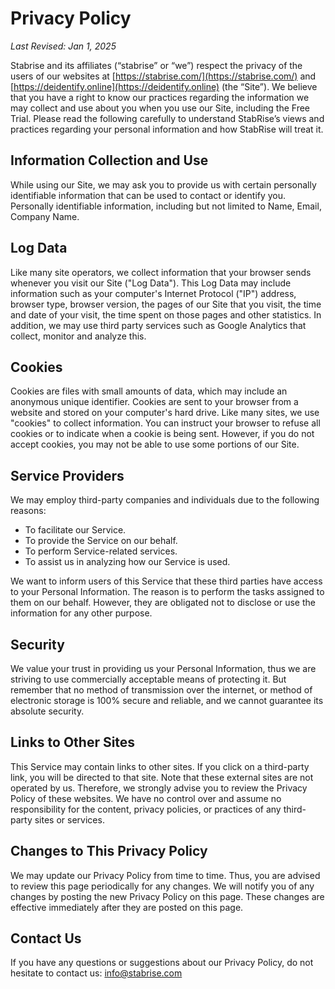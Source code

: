 # Privacy Policy

_Last Revised: Jan 1, 2025_

Stabrise and its affiliates (“stabrise” or “we”) respect the privacy of the users of our websites at [https://stabrise.com/](https://stabrise.com/) and [https://deidentify.online](https://deidentify.online) (the “Site”). We believe that you have a right to know our practices regarding the information we may collect and use about you when you use our Site, including the Free Trial. Please read the following carefully to understand StabRise’s views and practices regarding your personal information and how StabRise will treat it.

## Information Collection and Use

While using our Site, we may ask you to provide us with certain personally identifiable information that can be used to contact or identify you. Personally identifiable information, including but not limited to Name, Email, Company Name.

## Log Data

Like many site operators, we collect information that your browser sends whenever you visit our Site ("Log Data"). This Log Data may include information such as your computer's Internet Protocol ("IP") address, browser type, browser version, the pages of our Site that you visit, the time and date of your visit, the time spent on those pages and other statistics. In addition, we may use third party services such as Google Analytics that collect, monitor and analyze this.

## Cookies

Cookies are files with small amounts of data, which may include an anonymous unique identifier. Cookies are sent to your browser from a website and stored on your computer's hard drive. Like many sites, we use "cookies" to collect information. You can instruct your browser to refuse all cookies or to indicate when a cookie is being sent. However, if you do not accept cookies, you may not be able to use some portions of our Site.

## Service Providers

We may employ third-party companies and individuals due to the following reasons:

- To facilitate our Service.
- To provide the Service on our behalf.
- To perform Service-related services.
- To assist us in analyzing how our Service is used.

We want to inform users of this Service that these third parties have access to your Personal Information. The reason is to perform the tasks assigned to them on our behalf. However, they are obligated not to disclose or use the information for any other purpose.

## Security

We value your trust in providing us your Personal Information, thus we are striving to use commercially acceptable means of protecting it. But remember that no method of transmission over the internet, or method of electronic storage is 100% secure and reliable, and we cannot guarantee its absolute security.

## Links to Other Sites

This Service may contain links to other sites. If you click on a third-party link, you will be directed to that site. Note that these external sites are not operated by us. Therefore, we strongly advise you to review the Privacy Policy of these websites. We have no control over and assume no responsibility for the content, privacy policies, or practices of any third-party sites or services.

## Changes to This Privacy Policy

We may update our Privacy Policy from time to time. Thus, you are advised to review this page periodically for any changes. We will notify you of any changes by posting the new Privacy Policy on this page. These changes are effective immediately after they are posted on this page.

## Contact Us

If you have any questions or suggestions about our Privacy Policy, do not hesitate to contact us: info@stabrise.com
